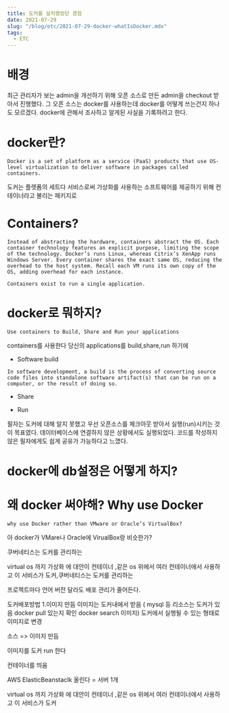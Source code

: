 ```yaml
---
title: 도커를 설치했었던 경험
date: 2021-07-29
slug: "/blog/etc/2021-07-29-docker-whatIsDocker.mdx"
tags:
  - ETC
---
```


# 배경

최근 관리자가 보는 admin을 개선하기 위해
오픈 소스로 만든 admin을 checkout 받아서 진행했다.
그 오픈 소스는 docker를 사용하는데 docker를 어떻게 쓰는건지 하나도 모르겠다.
docker에 관해서 조사하고 알게된 사실을 기록하려고 한다.

# docker란?
```
Docker is a set of platform as a service (PaaS) products that use OS-level virtualization to deliver software in packages called containers.
```
도커는 플렛폼의 세트다
서비스로써 
가상화를 사용하는
소프트웨어를 제공하기 위해 
컨테이너라고 불리는 패키지로 

# Containers?
```
Instead of abstracting the hardware, containers abstract the OS. Each container technology features an explicit purpose, limiting the scope of the technology. Docker’s runs Linux, whereas Citrix’s XenApp runs Windows Server. Every container shares the exact same OS, reducing the overhead to the host system. Recall each VM runs its own copy of the OS, adding overhead for each instance.

Containers exist to run a single application.
```

# docker로 뭐하지?
```
Use containers to Build, Share and Run your applications
```
containers를 사용한다 
당신의 applications를 build,share,run 하기에 
* Software build 
```
In software development, a build is the process of converting source code files into standalone software artifact(s) that can be run on a computer, or the result of doing so.
```
* Share

* Run

필자는 도커에 대해 알지 못했고
우선 오픈소스를 체크아웃 받아서 실행(run)시키는 것이 목표였다.
데이터베이스에 연결하지 않은 상황에서도 실행되었다.
코드를 작성하지 않은 필자에게도 쉽게 공유가 가능하다고 느꼈다.

# docker에 db설정은 어떻게 하지?

# 왜 docker 써야해? Why use Docker
```
why use Docker rather than VMware or Oracle’s VirtualBox?
```
아 docker가 VMare나 Oracle에 VirualBox랑 비슷한가?

쿠버네티스는 도커를 관리하는

virtual os 까지 가상화 에 대안이 컨테이너 ,같은 os 위에서 여러 컨테이너에서 사용하고 이 서비스가 도커,쿠버네티스는 도커를 관리하는


프로젝트마다 언어 버전 달라도 배포 관리가 줄어든다.


도커배포방법
1.이미지 만듬
	이미지는 도커내에서 받음 ( mysql 등 리소스는 도커가 있음 docker pull 있는지 확인 docker search 이미지)
	도커에서 실행될 수 있는 형태로 이미지로 변경 

소스 => 이미지 만듬

이미지를 도커 run 한다

컨테이너를 띄움


AWS ElasticBeanstaclk  올린다 = 서버 1개 

virtual os 까지 가상화 에 대안이 컨테이너 ,같은 os 위에서 여러 컨테이너에서 사용하고 이 서비스가 도커



